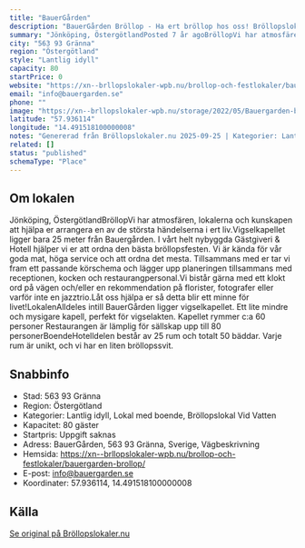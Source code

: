 ```yaml
---
title: "BauerGården"
description: "BauerGården Bröllop - Ha ert bröllop hos oss! Bröllopslokal Jönköping. Skicka gärna en förfrågan så hjälper vi Er!"
summary: "Jönköping, ÖstergötlandPosted 7 år agoBröllopVi har atmosfären, lokalerna och kunskapen att hjälpa er arrangera en av de största händelserna i ert liv.Vigselkapellet ligger bara 25 meter från…"
city: "563 93 Gränna"
region: "Östergötland"
style: "Lantlig idyll"
capacity: 80
startPrice: 0
website: "https://xn--brllopslokaler-wpb.nu/brollop-och-festlokaler/bauergarden-brollop/"
email: "info@bauergarden.se"
phone: ""
image: "https://xn--brllopslokaler-wpb.nu/storage/2022/05/Bauergarden-brollopslokal-festlokal-brollop-festvaning.webp"
latitude: "57.936114"
longitude: "14.491518100000008"
notes: "Genererad från Bröllopslokaler.nu 2025-09-25 | Kategorier: Lantlig idyll, Lokal med boende, Bröllopslokal Vid Vatten"
related: []
status: "published"
schemaType: "Place"
---
```


## Om lokalen

Jönköping, ÖstergötlandBröllopVi har atmosfären, lokalerna och kunskapen att hjälpa er arrangera en av de största händelserna i ert liv.Vigselkapellet ligger bara 25 meter från Bauergården. I vårt helt nybyggda Gästgiveri & Hotell hjälper vi er att ordna den bästa bröllopsfesten. Vi är kända för vår goda mat, höga service och att ordna det mesta. Tillsammans med er tar vi fram ett passande körschema och lägger upp planeringen tillsammans med receptionen, kocken och restaurangpersonal.Vi bistår gärna med ett klokt ord på vägen och/eller en rekommendation på florister, fotografer eller varför inte en jazztrio.Låt oss hjälpa er så detta blir ett minne för livet!LokalenAlldeles intill BauerGården ligger vigselkapellet. Ett lite mindre och mysigare kapell, perfekt för vigselakten. Kapellet rymmer c:a 60 personer Restaurangen är lämplig för sällskap upp till 80 personerBoendeHotelldelen består av 25 rum och totalt 50 bäddar. Varje rum är unikt, och vi har en liten bröllopssvit.

## Snabbinfo

- Stad: 563 93 Gränna
- Region: Östergötland
- Kategorier: Lantlig idyll, Lokal med boende, Bröllopslokal Vid Vatten
- Kapacitet: 80 gäster
- Startpris: Uppgift saknas
- Adress: BauerGården, 563 93 Gränna, Sverige, Vägbeskrivning
- Hemsida: https://xn--brllopslokaler-wpb.nu/brollop-och-festlokaler/bauergarden-brollop/
- E-post: info@bauergarden.se
- Koordinater: 57.936114, 14.491518100000008

## Källa

[Se original på Bröllopslokaler.nu](https://xn--brllopslokaler-wpb.nu/brollop-och-festlokaler/bauergarden-brollop/)
